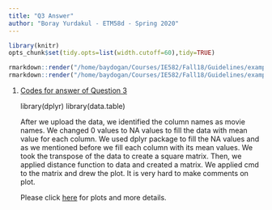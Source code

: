 ```yaml
---
title: "Q3 Answer"
author: "Boray Yurdakul - ETM58d - Spring 2020"
---
```

```r
library(knitr)
opts_chunk$set(tidy.opts=list(width.cutoff=60),tidy=TRUE)
```

```r
rmarkdown::render("/home/baydogan/Courses/IE582/Fall18/Guidelines/example_homework_0.Rmd",output_format="pdf_document")
rmarkdown::render("/home/baydogan/Courses/IE582/Fall18/Guidelines/example_homework_0.Rmd",output_format="html_document")
```

1. [Codes for answer of Question 3](https://github.com/ETM-58D/spring20-borayyurdakul/blob/master/files/q3.rtf)

    library(dplyr)
    library(data.table)

    After we upload the data, we identified the column names as movie names. We changed 0 values to NA values to fill the data with mean value for each column. We used dplyr package to fill the NA values and as we mentioned before we fill each column with its mean values. We took the transpose of the data to create a square matrix. Then, we applied distance function to data and created a matrix. We applied cmd to the matrix and drew the plot. It is very hard to make comments on plot.
    
    Please click [here](https://github.com/ETM-58D/spring20-borayyurdakul/blob/master/files/q2-q3.docx) for plots and more details.